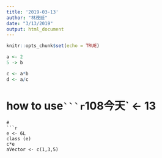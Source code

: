 ```yaml
---
title: '2019-03-13'
author: "林茂廷"
date: "3/13/2019"
output: html_document
---
```


```r
knitr::opts_chunk$set(echo = TRUE)
```

```r
a <- 2
5 -> b
```

```r
c <- a*b
d <- a/c
```
# how to use`
```r
`108今天` <- 13
```
#
```r
e <- 6L
class (e)
c*e
aVector <- c(1,3,5)
```

